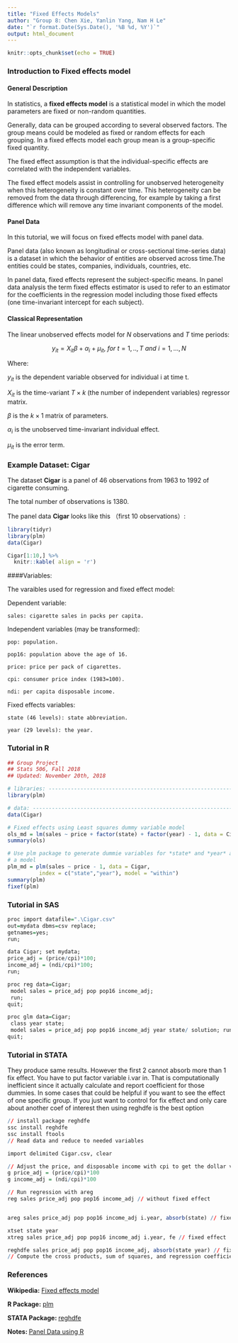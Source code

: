 ```yaml
---
title: "Fixed Effects Models"
author: "Group 8: Chen Xie, Yanlin Yang, Nam H Le"
date: "`r format.Date(Sys.Date(), '%B %d, %Y')`"
output: html_document
---
```


```r
knitr::opts_chunk$set(echo = TRUE)
```



### Introduction to Fixed effects model


#### General Description

In statistics, a **fixed effects model** is a statistical model in which the model parameters are fixed or non-random quantities.

Generally, data can be grouped according to several observed factors. The group means could be modeled as fixed or random effects for each grouping. In a fixed effects model each group mean is a group-specific fixed quantity.

The fixed effect assumption is that the individual-specific effects are correlated with the independent variables. 

The fixed effect models assist in controlling for unobserved heterogeneity when this heterogeneity is constant over time. This heterogeneity can be removed from the data through differencing, for example by taking a first difference which will remove any time invariant components of the model.


#### Panel Data

In this tutorial, we will focus on fixed effects model with panel data. 

Panel data (also known as longitudinal or cross-sectional time-series data) is a dataset in which the behavior of entities
are observed across time.The entities could be states, companies, individuals, countries, etc.

In panel data, fixed effects represent the subject-specific means. In panel data analysis the term fixed effects estimator is used to refer to an estimator for the coefficients in the regression model including those fixed effects (one time-invariant intercept for each subject).


#### Classical Representation

The linear unobserved effects model for $N$ observations and $T$ time periods:

$$y_{it}=X_{it}\beta+\alpha_i+\mu_{it} ,\ for \ t=1,..,T \ and \  i=1,...,N$$

Where:

$y_{it}$ is the dependent variable observed for individual i at time t.

$X_{it}$ is the time-variant $T\times k$ (the number of independent variables) regressor matrix.

$\beta$ is the $k\times 1$ matrix of parameters.

$\alpha _{i}$ is the unobserved time-invariant individual effect. 

$\mu_{it}$ is the error term.



### Example Dataset: Cigar

The dataset **Cigar** is a panel of 46 observations from 1963 to 1992 of cigarette consuming.

The total number of observations is 1380.

The panel data **Cigar** looks like this （first 10 observations）:

```r

library(tidyr)
library(plm)
data(Cigar)

Cigar[1:10,] %>%
  knitr::kable( align = 'r')

```



####Variables: 

The varaibles used for regression and fixed effect model:

  Dependent variable: 
        
    sales: cigarette sales in packs per capita.

  Independent variables (may be transformed): 
      
    pop: population.
                        
    pop16: population above the age of 16.
    
    price: price per pack of cigarettes.
    
    cpi: consumer price index (1983=100).
    
    ndi: per capita disposable income.
    
  Fixed effects variables:
    
    state (46 levels): state abbreviation.
    
    year (29 levels): the year.



### Tutorial in R

```r
## Group Project
## Stats 506, Fall 2018
## Updated: November 20th, 2018

# libraries: ------------------------------------------------------------------
library(plm)

# data: -----------------------------------------------------------------------
data(Cigar)

# Fixed effects using Least squares dummy variable model
ols_md = lm(sales ~ price + factor(state) + factor(year) - 1, data = Cigar)
summary(ols)

# Use plm package to generate dummie variables for *state* and *year* and fit
# a model
plm_md = plm(sales ~ price - 1, data = Cigar,
          index = c("state","year"), model = "within")
summary(plm)
fixef(plm)
```


### Tutorial in SAS

```r

proc import datafile=".\Cigar.csv" 
out=mydata dbms=csv replace; 
getnames=yes; 
run;

data Cigar; set mydata;
price_adj = (price/cpi)*100;
income_adj = (ndi/cpi)*100;
run;

proc reg data=Cigar; 
 model sales = price_adj pop pop16 income_adj;
 run;
quit;

proc glm data=Cigar;
 class year state; 
 model sales = price_adj pop pop16 income_adj year state/ solution; run;
quit;

```


### Tutorial in STATA


They produce same results. However the first 2 cannot absorb more than 1 fix effect. You have to put factor variable i.var in. That is computationally inefficient since it actually calculate and report coefficient for those dummies. In some cases that could be helpful if you want to see the effect of one specific group. If you just want to control for fix effect and only care about another coef of interest then using reghdfe is the best option


```r

// install package reghdfe
ssc install reghdfe
ssc install ftools
// Read data and reduce to needed variables

import delimited Cigar.csv, clear

// Adjust the price, and disposable income with cpi to get the dollar value in 1983
g price_adj = (price/cpi)*100
g income_adj = (ndi/cpi)*100

// Run regression with areg
reg sales price_adj pop pop16 income_adj // without fixed effect


areg sales price_adj pop pop16 income_adj i.year, absorb(state) // fixed effect

xtset state year
xtreg sales price_adj pop pop16 income_adj i.year, fe // fixed effect

reghdfe sales price_adj pop pop16 income_adj, absorb(state year) // fixed effect
// Compute the cross products, sum of squares, and regression coefficients

```


### References

**Wikipedia:** [Fixed effects model](https://en.wikipedia.org/wiki/Fixed_effects_model/)

**R Package:** [plm](https://cran.r-project.org/web/packages/plm/)

**STATA Package: ** [reghdfe](http://scorreia.com/demo/reghdfe.html)

**Notes: ** [Panel Data using R](https://www.princeton.edu/~otorres/Panel101R.pdf)
